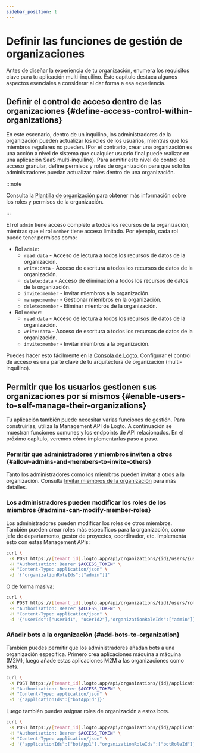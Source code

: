 ```yaml
---
sidebar_position: 1
---
```


# Definir las funciones de gestión de organizaciones

Antes de diseñar la experiencia de tu organización, enumera los requisitos clave para tu aplicación multi-inquilino. Este capítulo destaca algunos aspectos esenciales a considerar al dar forma a esa experiencia.

## Definir el control de acceso dentro de las organizaciones \{#define-access-control-within-organizations}

En este escenario, dentro de un inquilino, los administradores de la organización pueden actualizar los roles de los usuarios, mientras que los miembros regulares no pueden. (Por el contrario, crear una organización es una acción a nivel de sistema que cualquier usuario final puede realizar en una aplicación SaaS multi-inquilino). Para admitir este nivel de control de acceso granular, define permisos y roles de organización para que solo los administradores puedan actualizar roles dentro de una organización.

:::note

Consulta la [Plantilla de organización](/authorization/organization-template) para obtener más información sobre los roles y permisos de la organización.

:::

El rol `admin` tiene acceso completo a todos los recursos de la organización, mientras que el rol `member` tiene acceso limitado. Por ejemplo, cada rol puede tener permisos como:

- Rol `admin`:
  - `read:data` - Acceso de lectura a todos los recursos de datos de la organización.
  - `write:data` - Acceso de escritura a todos los recursos de datos de la organización.
  - `delete:data` - Acceso de eliminación a todos los recursos de datos de la organización.
  - `invite:member` - Invitar miembros a la organización.
  - `manage:member` - Gestionar miembros en la organización.
  - `delete:member` - Eliminar miembros de la organización.
- Rol `member`:
  - `read:data` - Acceso de lectura a todos los recursos de datos de la organización.
  - `write:data` - Acceso de escritura a todos los recursos de datos de la organización.
  - `invite:member` - Invitar miembros a la organización.

Puedes hacer esto fácilmente en la [Consola de Logto](https://cloud.logto.io/). Configurar el control de acceso es una parte clave de tu arquitectura de organización (multi-inquilino).

## Permitir que los usuarios gestionen sus organizaciones por sí mismos \{#enable-users-to-self-manage-their-organizations}

Tu aplicación también puede necesitar varias funciones de gestión. Para construirlas, utiliza la Management API de Logto. A continuación se muestran funciones comunes y los endpoints de API relacionados. En el próximo capítulo, veremos cómo implementarlas paso a paso.

### Permitir que administradores y miembros inviten a otros \{#allow-admins-and-members-to-invite-others}

Tanto los administradores como los miembros pueden invitar a otros a la organización. Consulta [Invitar miembros de la organización](/end-user-flows/organization-experience/invite-organization-members) para más detalles.

### Los administradores pueden modificar los roles de los miembros \{#admins-can-modify-member-roles}

Los administradores pueden modificar los roles de otros miembros. También pueden crear roles más específicos para la organización, como jefe de departamento, gestor de proyectos, coordinador, etc. Implementa esto con estas Management APIs:

```bash
curl \
 -X POST https://[tenant_id].logto.app/api/organizations/{id}/users/{userId}/roles \
 -H "Authorization: Bearer $ACCESS_TOKEN" \
 -H "Content-Type: application/json" \
 -d '{"organizationRoleIds":["admin"]}'
```

O de forma masiva:

```bash
curl \
 -X POST https://[tenant_id].logto.app/api/organizations/{id}/users/roles \
 -H "Authorization: Bearer $ACCESS_TOKEN" \
 -H "Content-Type: application/json" \
 -d '{"userIds":["userId1", "userId2"],"organizationRoleIds":["admin"]}'
```

### Añadir bots a la organización \{#add-bots-to-organization}

También puedes permitir que los administradores añadan bots a una organización específica. Primero crea aplicaciones máquina a máquina (M2M), luego añade estas aplicaciones M2M a las organizaciones como bots.

```bash
curl \
 -X POST https://[tenant_id].logto.app/api/organizations/{id}/applications \
 -H "Authorization: Bearer $ACCESS_TOKEN" \
 -H "Content-Type: application/json" \
 -d '{"applicationIds":["botAppId"]}'
```

Luego también puedes asignar roles de organización a estos bots.

```bash
curl \
 -X POST https://[tenant_id].logto.app/api/organizations/{id}/applications/roles \
 -H "Authorization: Bearer $ACCESS_TOKEN" \
 -H "Content-Type: application/json" \
 -d '{"applicationIds":["botApp1"],"organizationRoleIds":["botRoleId"]}'
```
